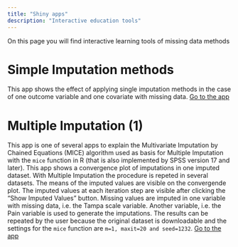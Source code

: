 ```yaml
---
title: "Shiny apps"
description: "Interactive education tools"
---
```


On this page you will find interactive learning tools of missing data methods

# Simple Imputation methods
This app shows the effect of applying single imputation methods in the case of one outcome variable
and one covariate with missing data. [Go to the app](https://mwheymans.shinyapps.io/simpleimp/){target="_blank"}

# Multiple Imputation (1)
This app is one of several apps to explain the Multivariate Imputation by Chained Equations (MICE)
algorithm used as basis for Multiple Imputation with the `mice` function in R (that is also implemented by SPSS version 17 and later). This app shows a convergence plot of imputations in one imputed dataset. 
With Multiple Imputation the procedure is repeted in several datasets. The means of the imputed values
are visible on the convergende plot. The imputed values at each iteration step are visible after clicking the "Show Imputed Values" button. Missing values are imputed in one variable with missing data, i.e. the Tampa scale variable. Another variable, i.e. the Pain variable is used to generate the imputations. The results can be repeated by the user because the original dataset is downloadable and the settings for the `mice` function are `m=1, maxit=20 and seed=1232`. [Go to the app](https://mwheymans.shinyapps.io/mianimate/){target="_blank"}

